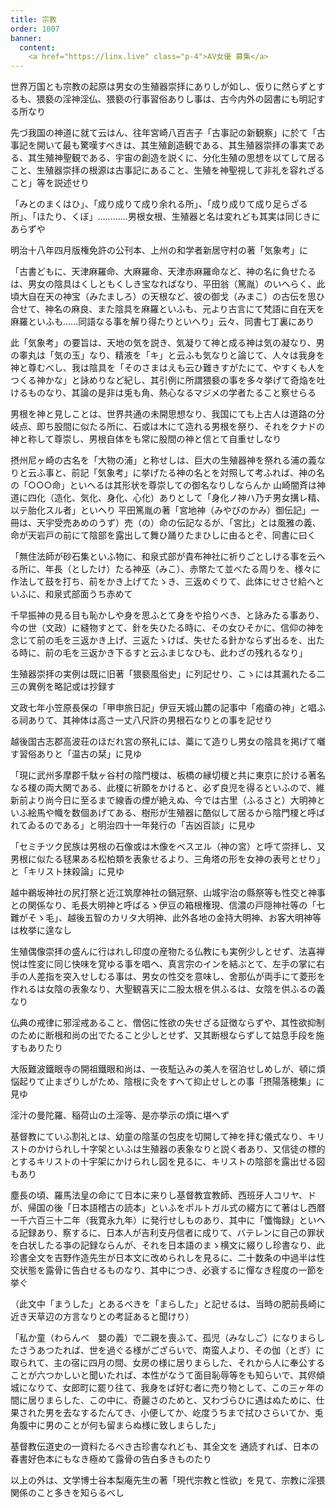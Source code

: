 ```yaml
---
title: 宗教
order: 1007
banner:
  content: 
    <a href="https://linx.live" class="p-4">AV女優 募集</a>
---
```


世界万国とも宗教の起原は男女の生殖器崇拝にありしが如し、仮りに然らずとするも、猥褻の淫神淫仏、猥褻の行事習俗ありし事は、古今内外の図書にも明記する所なり


先づ我国の神道に就て云はん、往年宮崎八百吉子「古事記の新観察」に於て「古事記を開いて最も驚嘆すべきは、其生殖創造観である、其生殖器崇拝の事実である、其生殖神聖観である、宇宙の創造を説くに、分化生殖の思想を以てして居ること、生殖器崇拝の根源は古事記にあること、生殖を神聖視して非礼を容れざること」等を説述せり

「みとのまくはひ」、「成り成りて成り余れる所」、「成り成りて成り足らざる所」、「ほたり、くぼ」…………男根女根、生殖器と名は変れども其実は同じきにあらずや



明治十八年四月版権免許の公刊本、上州の和学者新居守村の著「気象考」に

「古書どもに、天津麻羅命、大麻羅命、天津赤麻羅命など、神の名に負せたるは、男女の陰具はくしともくしき宝なればなり、平田翁（篤胤）のいへらく、此頃大自在天の神宝（みたましろ）の天根など、彼の御戈（みまこ）の古伝を思ひ合せて、神名の麻良、また陰具を麻羅といふも、元より古言にて梵語に自在天を麻羅といふも……同語なる事を解り得たりといへり」云々、同書七丁裏にあり


此「気象考」の要旨は、天地の気を説き、気凝りて神と成る神は気の凝なり、男の睾丸は「気の玉」なり、精液を「キ」と云ふも気なりと論じて、人々は我身を神と尊むべし、我は陰具を「そのさまはえも云ひ難きすがたにて、やすくも人をつくる神かな」と詠めりなど紀し、其引例に所謂猥褻の事を多々挙げて奇焔を吐けるものなり、其論の是非は兎も角、熱心なるマジメの学者たること察せらる

男根を神と見しことは、世界共通の未開思想なり、我国にても上古人は道路の分岐点、即ち股間に似たる所に、石或は木にて造れる男根を祭り、それをクナドの神と称して尊崇し、男根自体をも常に股間の神と信とて自重せしなり

摂州尼ヶ崎の古名を「大物の浦」と称せしは、巨大の生殖器神を祭れる浦の義なりと云ふ事と、前記「気象考」に挙げたる神の名とを対照して考ふれば、神の名の「○○○命」といへるは其形状を尊崇しての御名なりしならんか
山崎闇斉は神道に四化（造化、気化、身化、心化）ありとして「身化ノ神ハ乃チ男女搆レ精、以テ胎化スル者」といへり
平田篤胤の著「宮地神（みやびのかみ）御伝記」一冊は、天宇受売あめのうず）売（の）命の伝記なるが、「宮比」とは風雅の義、命が天岩戸の前にて陰部を露出して舞ひ踊りたまひしに由るとぞ、同書に曰く


「無住法師が砂石集といふ物に、和泉式部が貴布神社に祈りごとしける事を云ヘる所に、年長（としたけ）たる神巫（みこ）、赤幤たて並べたる周りを、様々に作法して鼓を打ち、前をかき上げてたゝき、三返めぐりて、此体にせさせ給ヘといふに、和泉式部面うち赤めて

千早振神の見る目も恥かしや身を思ふとて身をや拾りべき、と詠みたる事あり、今の世（文政）に縫物すとて、針を失ひたる時に、その女ひそかに、信仰の神を念じて前の毛を三返かき上げ、三返たゝけば、失せたる針かならず出るを、出たる時に、前の毛を三返かき下るすと云ふまじなひも、此わざの残れるなり」


生殖器崇拝の実例は既に旧著「猥褻風俗史」に列記せり、こゝには其漏れたる二三の異例を略記或は抄録す


文政七年小笠原長保の「甲申旅日記」伊豆天城山麓の記事中「疱瘡の神」と唱ふる祠ありて、其神体は高さ一丈八尺許の男根石なりとの事を記せり


越後国古志郡高波荘のほだれ宮の祭礼には、藁にて造りし男女の陰具を掲げて囃す習俗ありと「温古の栞」に見ゆ


「現に武州多摩郡千駄ヶ谷村の陰門榎は、板橋の縁切榎と共に東京に於ける著名なる榎の両大関である、此榎に祈願をかけると、必ず良児を得るといふので、維新前より尚今日に至るまで線香の煙が絶えぬ、今では古里（ふるさと）大明神といふ絵馬や幟を数個あげてある、樹形が生殖器に酷似して居るから陰門榎と呼ばれてゐるのである」と明治四十一年発行の「吉凶百談」に見ゆ


「セミチツク民族は男根の石像或は木像をべスヱル（神の宮）と呼て崇拝し、又男根に似たる毬果ある松柏類を表象せるより、三角塔の形を女神の表号とせり」と「キリスト抹殺論」に見ゆ


越中鵜坂神社の尻打祭と近江筑摩神社の鍋冠祭、山城宇治の縣祭等も性交と神事との関係なり、毛長大明神と呼ばるゝ伊豆の箱根権現、信濃の戸隠神社等の「七難がそゝ毛」、越後五智のカリタ大明神、此外各地の金持大明神、お客大明神等は枚挙に遑なし

生殖偶像崇拝の盛んに行はれし印度の産物たる仏教にも実例少しとせず、法喜禅悦は性変に同じ快味を覚ゆる事を唱ヘ、真言宗のインを結ぶとて、左手の掌に右手の人差指を突入せしむる事は、男女の性交を意味し、舍那仏が両手にて菱形を作れるは女陰の表象なり、大聖観喜天に二股太根を供ふるは、女陰を供ふるの義なり

仏典の戒律に邪淫戒あること、僧侶に性欲の失せざる証徴ならずや、其性欲抑制のために断根和尚の出でたること少しとせず、又其断根ならずして姑息手段を施すもありたり

大阪難波鐵眼寺の開祖鐵眼和尚は、一夜駈込みの美人を宿泊せしめしが、頓に煩悩起りて止まざりしがため、陰根に灸をすヘて抑止せしとの事「摂陽落穂集」に見ゆ


淫汁の曼陀羅、稲荷山の土淫等、是亦挙示の煩に堪ヘず

基督教にていふ割礼とは、幼童の陰茎の包皮を切開して神を拝む儀式なり、キリストのかけられし十字架といふは生殖器の表象なりと説く者あり、又信徒の標的とするキリストの十宇架にかけられし図を見るに、キリストの陰部を露出せる図もあり


塵長の頃、羅馬法皇の命にて日本に来りし基督教宜教師、西班牙人コリヤ、ドが、帰国の後「日本語稽古の読本」といふをポルトガル式の綴方にて著はし西暦一千六百三十二年（我寛永九年）に発行せしものあり、其中に「懺悔録」といヘる記録あり、察するに、日本人が吉利支丹信者に成りて、バテレンに自己の罪状を白状したる亊の記録ならんが、それを日本語のまゝ横文に綴りし珍書なり、此珍書全文を吉野作造先生が日本文に改められしを見るに、二十数条の中過半は性交状態を露骨に告白せるものなり、其中につき、必衰するに憚なき程度の一節を挙ぐ

（此文中「まうした」とあるべきを「まらした」と記せるは、当時の肥前長崎に近き天草辺の方言なりとの考証あると聞けり）

「私か童（わらんべ　嬰の義）で二親を喪ふて、孤児（みなしご）になりまらしたさうあつたれば、世を過ぐる様がござらいで、南蛮人より、その伽（とぎ）に取られて、主の宿に四月の間、女房の様に居りまらした、それから人に奉公することが六つかしいと聞いたれば、本性がなうて面目恥辱等をも知らいで、其侭傾城になりて、女郎町に罷り往て、我身をば好む者に売り物として、この三ヶ年の間に居りまらした、この中に、奇麗さのためと、又わづらひに遇はぬために、仕果された男を去なするたんてき、小便してか、屹度うちまで拭ひさらいてか、兎角腹中に男のことが何も留まらぬ様に致しまらした」

基督教伝道史の一資料たるべき古珍書なれども、其全文を
通読すれば、日本の春書好色本にもなき極めて露骨の告白多きものたり

以上の外は、文学博士谷本梨庵先生の著「現代宗教と性欲」を見て、宗教に淫猥関係のこと多きを知らるべし
